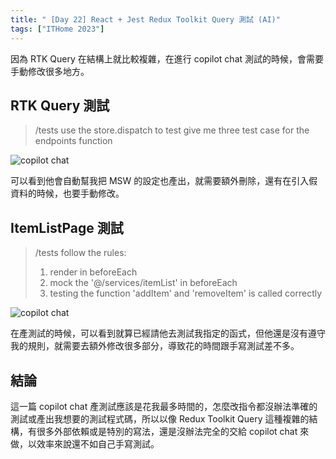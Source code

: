 ```yaml
---
title: " [Day 22] React + Jest Redux Toolkit Query 測試 (AI)"
tags: ["ITHome 2023"]
---
```


因為 RTK Query 在結構上就比較複雜，在進行 copilot chat 測試的時候，會需要手動修改很多地方。

## RTK Query 測試

> /tests use the store.dispatch to test give me three test case for the endpoints function

![copilot chat](https://i.imgur.com/SO82fPD.gif)

可以看到他會自動幫我把 MSW 的設定也產出，就需要額外刪除，還有在引入假資料的時候，也要手動修改。

## ItemListPage 測試

> /tests follow the rules:
>
> 1. render in beforeEach
> 2. mock the '@/services/itemList' in beforeEach
> 3. testing the function 'addItem' and 'removeItem' is called correctly

![copilot chat](https://i.imgur.com/IHDFr0i.gif)

在產測試的時候，可以看到就算已經請他去測試我指定的函式，但他還是沒有遵守我的規則，就需要去額外修改很多部分，導致花的時間跟手寫測試差不多。

## 結論

這一篇 copilot chat 產測試應該是花我最多時間的，怎麼改指令都沒辦法準確的測試或產出我想要的測試程式碼，所以以像 Redux Toolkit Query 這種複雜的結構，有很多外部依賴或是特別的寫法，還是沒辦法完全的交給 copilot chat 來做，以效率來說還不如自己手寫測試。
